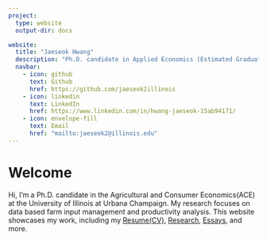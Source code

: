 ```yaml
---
project:
  type: website
  output-dir: docs

website:
  title: "Jaeseok Hwang"
  description: "Ph.D. candidate in Applied Economics (Estimated Graduation in May 2025)"
  navbar:
    - icon: github
      text: Github
      href: https://github.com/jaeseok2illinois
    - icon: linkedin
      text: LinkedIn
      href: https://www.linkedin.com/in/hwang-jaeseok-15ab94171/
    - icon: envelope-fill
      text: Email
      href: "mailto:jaeseok2@illinois.edu"
---
```


# Welcome

Hi, I'm a Ph.D. candidate in the Agricultural and Consumer Economics(ACE) at the University of Illinois at Urbana Champaign. 
My research focuses on data based farm input management and productivity analysis. This website showcases my work, including my [Resume(CV)](Resume(CV).qmd), [Research](research/index.qmd), [Essays](essays/index.qmd), and more.
